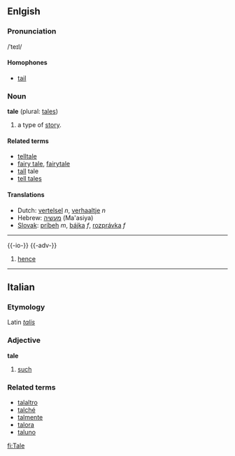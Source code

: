 ==Enlgish==
===Pronunciation===
/ˈteɪl/
====Homophones====
*[[tail]]

===Noun===
'''tale''' (plural: [[tales]])

# a type of [[story]].

====Related terms====
*[[telltale]]
*[[fairy tale]], [[fairytale]]
*[[tall]] tale
*[[tell tales]]

====Translations====
*Dutch: [[vertelsel]] ''n'', [[verhaaltje]] ''n''
*Hebrew: [[מעשיה]] (Ma'asiya)
*[[Slovak]]: [[príbeh]] ''m'', [[bájka]] ''f'', [[rozprávka]] ''f''

----
{{-io-}}
{{-adv-}}
# [[hence]]

----
==Italian==
===Etymology===
Latin ''[[talis]]''
===Adjective===
'''tale'''

# [[such]]

===Related terms===
*[[talaltro]]
*[[talché]]
*[[talmente]]
*[[talora]]
*[[taluno]]

[[fi:Tale]]